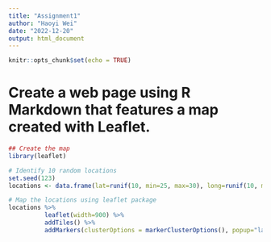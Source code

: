 ```yaml
---
title: "Assignment1"
author: "Haoyi Wei"
date: "2022-12-20"
output: html_document
---
```


```r
knitr::opts_chunk$set(echo = TRUE)
```

# Create a web page using R Markdown that features a map created with Leaflet. 

```r
## Create the map
library(leaflet)
```

```r
# Identify 10 random locations
set.seed(123)
locations <- data.frame(lat=runif(10, min=25, max=30), long=runif(10, min=110, max=120))
```

```r
# Map the locations using leaflet package
locations %>%
          leaflet(width=900) %>%
          addTiles() %>%
          addMarkers(clusterOptions = markerClusterOptions(), popup="label")
```

